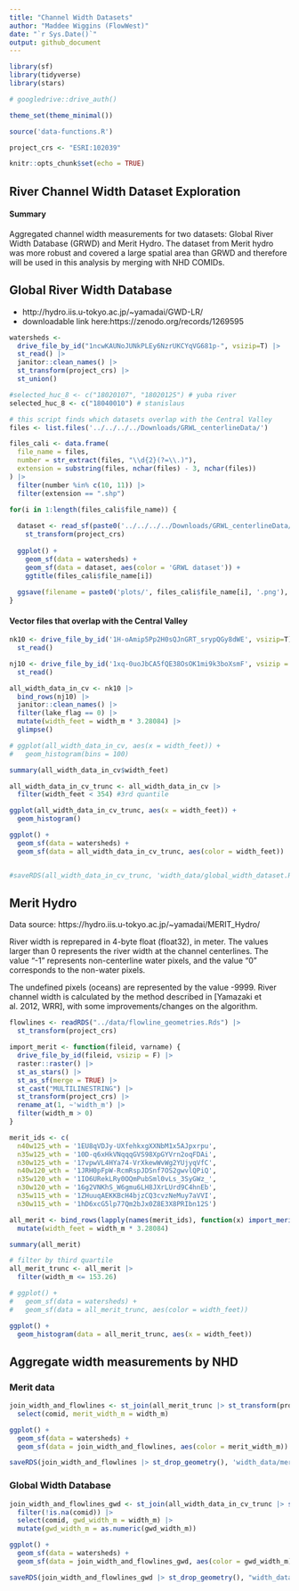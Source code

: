 ```yaml
---
title: "Channel Width Datasets"
author: "Maddee Wiggins (FlowWest)"
date: "`r Sys.Date()`"
output: github_document
---
```


```r
library(sf)
library(tidyverse)
library(stars)

# googledrive::drive_auth()

theme_set(theme_minimal())

source('data-functions.R')

project_crs <- "ESRI:102039"

knitr::opts_chunk$set(echo = TRUE)
```

## River Channel Width Dataset Exploration

#### Summary
Aggregated channel width measurements for two datasets: Global River Width Database (GRWD) and Merit Hydro. The dataset from Merit hydro was more robust and covered a large spatial area than GRWD and therefore will be used in this analysis by merging with NHD COMIDs.

## Global River Width Database

* http://hydro.iis.u-tokyo.ac.jp/~yamadai/GWD-LR/
* downloadable link here:https://zenodo.org/records/1269595

```r

watersheds <-
  drive_file_by_id("1ncwKAUNoJUNkPLEy6NzrUKCYqVG681p-", vsizip=T) |>
  st_read() |>
  janitor::clean_names() |>
  st_transform(project_crs) |>
  st_union()

#selected_huc_8 <- c("18020107", "18020125") # yuba river
selected_huc_8 <- c("18040010") # stanislaus

```

```r
# this script finds which datasets overlap with the Central Valley
files <- list.files('../../../../Downloads/GRWL_centerlineData/')

files_cali <- data.frame(
  file_name = files,
  number = str_extract(files, "\\d{2}(?=\\.)"),
  extension = substring(files, nchar(files) - 3, nchar(files))
) |>
  filter(number %in% c(10, 11)) |>
  filter(extension == ".shp")

for(i in 1:length(files_cali$file_name)) {
  
  dataset <- read_sf(paste0('../../../../Downloads/GRWL_centerlineData/', files_cali$file_name[i])) |>
    st_transform(project_crs)
  
  ggplot() +
    geom_sf(data = watersheds) +
    geom_sf(data = dataset, aes(color = 'GRWL dataset')) +
    ggtitle(files_cali$file_name[i])
  
  ggsave(filename = paste0('plots/', files_cali$file_name[i], '.png'),  plot = last_plot())
}

```

#### Vector files that overlap with the Central Valley

```r
nk10 <- drive_file_by_id('1H-oAmip5Pp2H0sQJnGRT_srypQGy8dWE', vsizip=T) |>
  st_read()

nj10 <- drive_file_by_id('1xq-0uoJbCA5fQE38OsOK1mi9k3boXsmF', vsizip = T) |> 
  st_read()

all_width_data_in_cv <- nk10 |> 
  bind_rows(nj10) |> 
  janitor::clean_names() |> 
  filter(lake_flag == 0) |> 
  mutate(width_feet = width_m * 3.28084) |> 
  glimpse()

# ggplot(all_width_data_in_cv, aes(x = width_feet)) +
#   geom_histogram(bins = 100)

summary(all_width_data_in_cv$width_feet)

all_width_data_in_cv_trunc <- all_width_data_in_cv |> 
  filter(width_feet < 354) #3rd quantile 

ggplot(all_width_data_in_cv_trunc, aes(x = width_feet)) +
  geom_histogram()

ggplot() +
  geom_sf(data = watersheds) +
  geom_sf(data = all_width_data_in_cv_trunc, aes(color = width_feet))


#saveRDS(all_width_data_in_cv_trunc, 'width_data/global_width_dataset.RDS')

```

## Merit Hydro

Data source: https://hydro.iis.u-tokyo.ac.jp/~yamadai/MERIT_Hydro/

River width is reprepared in 4-byte float (float32), in meter. The values larger than 0 represents the river width at the channel centerlines. The value "-1" represents non-centerline water pixels, and the value "0" corresponds to the non-water pixels.

The undefined pixels (oceans) are represented by the value -9999.
River channel width is calculated by the method described in [Yamazaki et al. 2012, WRR], with some improvements/changes on the algorithm.


```r
flowlines <- readRDS("../data/flowline_geometries.Rds") |>
  st_transform(project_crs)

import_merit <- function(fileid, varname) {
  drive_file_by_id(fileid, vsizip = F) |>
  raster::raster() |> 
  st_as_stars() |> 
  st_as_sf(merge = TRUE) |> 
  st_cast("MULTILINESTRING") |> 
  st_transform(project_crs) |> 
  rename_at(1, ~'width_m') |> 
  filter(width_m > 0)
}

merit_ids <- c(
  n40w125_wth = '1EU8qVDJy-UXfehkxgXXNbM1x5AJpxrpu',
  n35w125_wth = '10D-q6xHkVNqqqGVS98XpGYVrn2oqFDAi',
  n30w125_wth = '17vpwVL4HYa74-VrXkewWvWg2YUjyqVfC',
  n40w120_wth = '1JRH0pFpW-RcmRspJDSnf7OS2gwvlQPiQ',
  n35w120_wth = '1IO6URekLRy0OQmPubSml0vLs_3SyGWz_',
  n30w120_wth = '16g2VNKhS_W6gmu6LH8JXrLUrd9C4hnEb',
  n35w115_wth = '1ZHuuqAEKKBcH4bjzCQ3cvzNeMuy7aVVI',
  n30w115_wth = '1hD6xcG5lp77Qm2bJx0Z8E3X8PRIbn12S')

all_merit <- bind_rows(lapply(names(merit_ids), function(x) import_merit(merit_ids[x], x))) |>
  mutate(width_feet = width_m * 3.28084)

summary(all_merit)

# filter by third quartile
all_merit_trunc <- all_merit |> 
  filter(width_m <= 153.26)

# ggplot() + 
#   geom_sf(data = watersheds) +
#   geom_sf(data = all_merit_trunc, aes(color = width_feet))

ggplot() +
  geom_histogram(data = all_merit_trunc, aes(x = width_feet))

```

## Aggregate width measurements by NHD

### Merit data 
```r
join_width_and_flowlines <- st_join(all_merit_trunc |> st_transform(project_crs), flowlines |> st_zm()) |> filter(!is.na(comid)) |> 
  select(comid, merit_width_m = width_m)

ggplot() +
  geom_sf(data = watersheds) + 
  geom_sf(data = join_width_and_flowlines, aes(color = merit_width_m)) 

saveRDS(join_width_and_flowlines |> st_drop_geometry(), 'width_data/merit_width_dataset_comid_join.RDS')

```

### Global Width Database

```r
join_width_and_flowlines_gwd <- st_join(all_width_data_in_cv_trunc |> st_transform(project_crs), flowlines |> st_zm()) |> 
  filter(!is.na(comid)) |> 
  select(comid, gwd_width_m = width_m) |> 
  mutate(gwd_width_m = as.numeric(gwd_width_m))

ggplot() +
  geom_sf(data = watersheds) + 
  geom_sf(data = join_width_and_flowlines_gwd, aes(color = gwd_width_m))

saveRDS(join_width_and_flowlines_gwd |> st_drop_geometry(), "width_data/gwd_width_dataset_comid_join.RDS")

```


